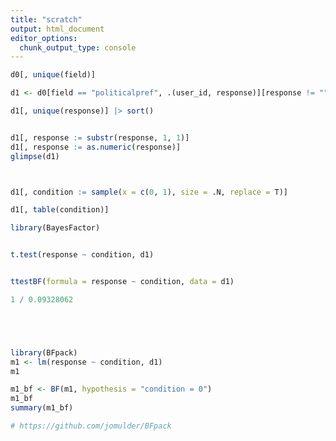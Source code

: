 ```yaml
---
title: "scratch"
output: html_document
editor_options: 
  chunk_output_type: console
---
```




```r
d0[, unique(field)]

d1 <- d0[field == "politicalpref", .(user_id, response)][response != ""]

d1[, unique(response)] |> sort()


d1[, response := substr(response, 1, 1)]
d1[, response := as.numeric(response)]
glimpse(d1)



d1[, condition := sample(x = c(0, 1), size = .N, replace = T)]

d1[, table(condition)]

```



```r
library(BayesFactor)


t.test(response ~ condition, d1)


ttestBF(formula = response ~ condition, data = d1)

1 / 0.09328062





library(BFpack)
m1 <- lm(response ~ condition, d1)
m1

m1_bf <- BF(m1, hypothesis = "condition = 0")
m1_bf
summary(m1_bf)

# https://github.com/jomulder/BFpack


```


